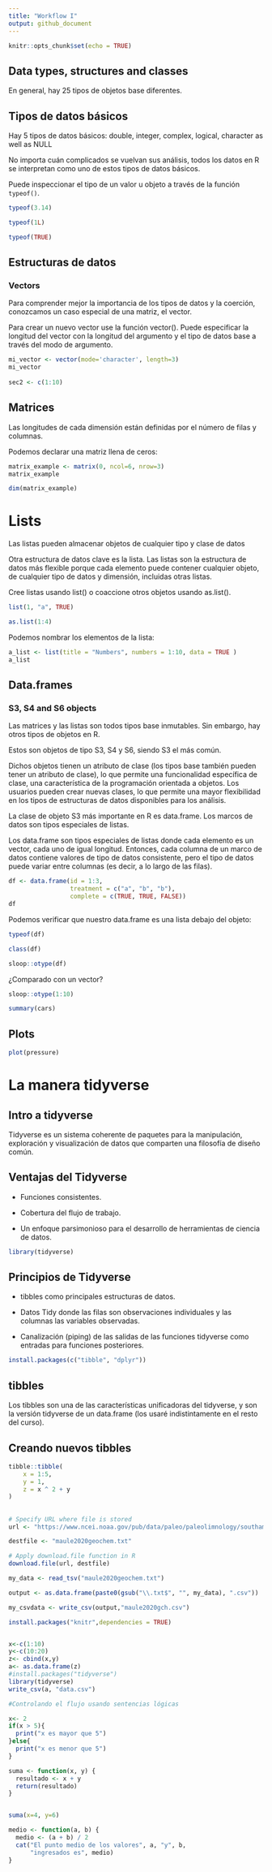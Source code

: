 ```yaml
---
title: "Workflow I"
output: github_document
---
```


```r
knitr::opts_chunk$set(echo = TRUE)
```

## Data types, structures and classes

En general, hay 25 tipos de objetos base diferentes.

## Tipos de datos básicos

Hay 5 tipos de datos básicos: double, integer, complex, logical, character as well as NULL

No importa cuán complicados se vuelvan sus análisis, todos los datos en R se interpretan como uno de estos tipos de datos básicos.

Puede inspeccionar el tipo de un valor u objeto a través de la función `typeof()`.

```r
typeof(3.14)
```

```r
typeof(1L)
```

```r
typeof(TRUE)
```

## Estructuras de datos

### Vectors

Para comprender mejor la importancia de los tipos de datos y la coerción, conozcamos un caso especial de una matriz, el vector.

Para crear un nuevo vector use la función vector(). Puede especificar la longitud del vector con la longitud del argumento y el tipo de datos base a través del modo de argumento.

```r
mi_vector <- vector(mode='character', length=3)
mi_vector
 
sec2 <- c(1:10)

```

## Matrices

Las longitudes de cada dimensión están definidas por el número de filas y columnas.

Podemos declarar una matriz llena de ceros:

```r

matrix_example <- matrix(0, ncol=6, nrow=3)
matrix_example
```

```r
dim(matrix_example)
```

# Lists

Las listas pueden almacenar objetos de cualquier tipo y clase de datos

Otra estructura de datos clave es la lista. Las listas son la estructura de datos más flexible porque cada elemento puede contener cualquier objeto, de cualquier tipo de datos y dimensión, incluidas otras listas.

Cree listas usando list() o coaccione otros objetos usando as.list().

```r
list(1, "a", TRUE)

as.list(1:4)
```

Podemos nombrar los elementos de la lista:

```r
a_list <- list(title = "Numbers", numbers = 1:10, data = TRUE )
a_list
```

## Data.frames

### S3, S4 and S6 objects

Las matrices y las listas son todos tipos base inmutables. Sin embargo, hay otros tipos de objetos en R.

Estos son objetos de tipo S3, S4 y S6, siendo S3 el más común.

Dichos objetos tienen un atributo de clase (los tipos base también pueden tener un atributo de clase), lo que permite una funcionalidad específica de clase, una característica de la programación orientada a objetos. Los usuarios pueden crear nuevas clases, lo que permite una mayor flexibilidad en los tipos de estructuras de datos disponibles para los análisis.

La clase de objeto S3 más importante en R es data.frame. Los marcos de datos son tipos especiales de listas.

Los data.frame son tipos especiales de listas donde cada elemento es un vector, cada uno de igual longitud. Entonces, cada columna de un marco de datos contiene valores de tipo de datos consistente, pero el tipo de datos puede variar entre columnas (es decir, a lo largo de las filas).

```r
df <- data.frame(id = 1:3, 
                 treatment = c("a", "b", "b"), 
                 complete = c(TRUE, TRUE, FALSE))
df
```

Podemos verificar que nuestro data.frame es una lista debajo del objeto:

```r
typeof(df)

class(df)

sloop::otype(df)
```

¿Comparado con un vector?

```r
sloop::otype(1:10)
```

```r
summary(cars)
```

## Plots

```r
plot(pressure)
```

# La manera tidyverse

## Intro a tidyverse

Tidyverse es un sistema coherente de paquetes para la manipulación, exploración y visualización de datos que comparten una filosofía de diseño común.

## Ventajas del Tidyverse

-   Funciones consistentes.

-   Cobertura del flujo de trabajo.

-   Un enfoque parsimonioso para el desarrollo de herramientas de ciencia de datos.

```r
library(tidyverse)
```

## Principios de Tidyverse

-   tibbles como principales estructuras de datos.

-   Datos Tidy donde las filas son observaciones individuales y las columnas las variables observadas.

-   Canalización (piping) de las salidas de las funciones tidyverse como entradas para funciones posteriores.

```r
install.packages(c("tibble", "dplyr"))
```

## tibbles

Los tibbles son una de las características unificadoras del tidyverse, y son la versión tidyverse de un data.frame (los usaré indistintamente en el resto del curso).

## Creando nuevos tibbles

```r
tibble::tibble(
    x = 1:5, 
    y = 1, 
    z = x ^ 2 + y
)
```

## 

```r
# Specify URL where file is stored
url <- "https://www.ncei.noaa.gov/pub/data/paleo/paleolimnology/southamerica/chile/maule2020geochem.txt"

destfile <- "maule2020geochem.txt"

# Apply download.file function in R
download.file(url, destfile)

my_data <- read_tsv("maule2020geochem.txt")

output <- as.data.frame(paste0(gsub("\\.txt$", "", my_data), ".csv"))

my_csvdata <- write_csv(output,"maule2020gch.csv")


```




```r

install.packages("knitr",dependencies = TRUE)


x<-c(1:10)
y<-c(10:20)
z<- cbind(x,y)
a<- as.data.frame(z)
#install.packages("tidyverse")
library(tidyverse)
write_csv(a, "data.csv")

#Controlando el flujo usando sentencias lógicas

x<- 2
if(x > 5){
  print("x es mayor que 5")
}else{
  print("x es menor que 5")
}

suma <- function(x, y) {
  resultado <- x + y
  return(resultado)
}


suma(x=4, y=6)

medio <- function(a, b) {
  medio <- (a + b) / 2
  cat("El punto medio de los valores", a, "y", b,
      "ingresados es", medio)
}

```

